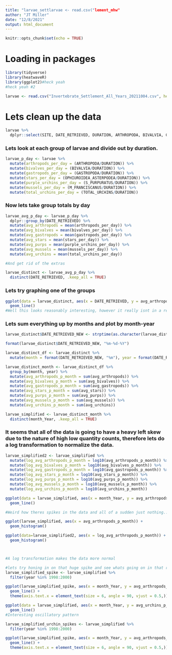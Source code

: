```yaml
---
title: "larvae_settlarvae <- read.csv("lement_mhw"
author: "JT Miller"
date: "12/8/2021"
output: html_document
---
```


```r
knitr::opts_chunk$set(echo = TRUE)
```

# Loading in packages
```r
library(tidyverse)
library(heatwaveR)
library(ggplot2)#heck yeah
#heck yeah #2

```

```r
larvae <- read.csv("Invertebrate_Settlement_All_Years_20211004.csv", header=T, sep = ",", na.strings="-99999")
```

# Lets clean up the data
```r
larvae %>% 
  dplyr::select(SITE, DATE_RETRIEVED, DURATION, ARTHROPODA, BIVALVIA, GASTROPODA, OPHIUROIDEA_ASTERPODEA, S_PURPURATUS, M_FRANCISCANUS, TOTAL_URCHINS)
```
### Lets look at each group of larvae and divide out by duration. 
```r
larvae_p_day <- larvae %>%
  mutate(arthropods_per_day = (ARTHROPODA/DURATION)) %>% 
  mutate(bivalves_per_day = (BIVALVIA/DURATION)) %>% 
  mutate(gastropods_per_day = (GASTROPODA/DURATION)) %>% 
  mutate(stars_per_day = (OPHIUROIDEA_ASTERPODEA/DURATION)) %>% 
  mutate(purple_urchins_per_day = (S_PURPURATUS/DURATION)) %>% 
  mutate(mussels_per_day = (M_FRANCISCANUS/DURATION)) %>% 
  mutate(total_urchins_per_day = (TOTAL_URCHINS/DURATION))
```

### Now lets take group totals by day 
```r
larvae_avg_p_day <- larvae_p_day %>% 
  dplyr::group_by(DATE_RETRIEVED) %>% 
  mutate(avg_arthropods = mean(arthropods_per_day)) %>% 
  mutate(avg_bivalves = mean(bivalves_per_day)) %>% 
  mutate(avg_gastropods = mean(gastropods_per_day)) %>% 
  mutate(avg_stars = mean(stars_per_day)) %>% 
  mutate(avg_purps = mean(purple_urchins_per_day)) %>% 
  mutate(avg_mussels = mean(mussels_per_day)) %>% 
  mutate(avg_urchins = mean(total_urchins_per_day))

#And get rid of the extras

larvae_distinct <- larvae_avg_p_day %>% 
  distinct(DATE_RETRIEVED, .keep_all = TRUE)
```

### Lets try graphing one of the groups
```r
ggplot(data = larvae_distinct, aes(x = DATE_RETRIEVED, y = avg_arthropods, group = 1)) +
  geom_line()
#Well this looks reasonably interesting, however it really isnt in a readable form. Lets try to condense the measurements 
```
### Lets sum everything up by months and plot by month-year
```r
larvae_distinct$DATE_RETRIEVED_NEW <- strptime(as.character(larvae_distinct$DATE_RETRIEVED), "%m/%d/%Y")

format(larvae_distinct$DATE_RETRIEVED_NEW, "%m-%d-%Y")

larvae_distinct_df <- larvae_distinct %>% 
  mutate(month = format(DATE_RETRIEVED_NEW, "%m"), year = format(DATE_RETRIEVED_NEW, "%Y"), month_Year = format(DATE_RETRIEVED_NEW, "%Y-%m")) 

larvae_distinct_month <- larvae_distinct_df %>% 
  group_by(month, year) %>% 
  mutate(avg_arthropods_p_month = sum(avg_arthropods)) %>% 
  mutate(avg_bivalves_p_month = sum(avg_bivalves)) %>% 
  mutate(avg_gastropods_p_month = sum(avg_gastropods)) %>% 
  mutate(avg_stars_p_month = sum(avg_stars)) %>% 
  mutate(avg_purps_p_month = sum(avg_purps)) %>% 
  mutate(avg_mussels_p_month = sum(avg_mussels)) %>% 
  mutate(avg_urchins_p_month = sum(avg_urchins))

larvae_simplified <- larvae_distinct_month %>% 
  distinct(month_Year, .keep_all = TRUE)
```

### It seems that all of the data is going to have a heavy left skew due to the nature of high low quantity counts, therefore lets do a log transformation to normalize the data. 
```r
larvae_simplified2 <- larvae_simplified %>% 
  mutate(log_avg_arthropods_p_month = log10(avg_arthropods_p_month)) %>% 
  mutate(log_avg_bivalves_p_month = log10(avg_bivalves_p_month)) %>% 
  mutate(log_avg_gastropods_p_month = log10(avg_gastropods_p_month)) %>% 
  mutate(log_avg_stars_p_month = log10(avg_stars_p_month)) %>% 
  mutate(log_avg_purps_p_month = log10(avg_purps_p_month)) %>% 
  mutate(log_avg_mussels_p_month = log10(avg_mussels_p_month)) %>% 
  mutate(log_avg_urchins_p_month = log10(avg_urchins_p_month))

```


```r
ggplot(data = larvae_simplified, aes(x = month_Year, y = avg_arthropods_p_month, group = 1)) +
  geom_line()

#Weird how theres spikes in the data and all of a sudden just nothing...

ggplot(larvae_simplified, aes(x = avg_arthropods_p_month)) +
  geom_histogram()

ggplot(data=larvae_simplified2, aes(x = log_avg_arthropods_p_month)) +
  geom_histogram()



#A log transformation makes the data more normal
```
```r
#lets try honing in on that huge spike and see whats going on in that region. 
larvae_simplified_spike <- larvae_simplified %>% 
  filter(year %in% 1998:2000)

ggplot(larvae_simplified_spike, aes(x = month_Year, y = avg_arthropods_p_month, group = 1)) +
  geom_line() + 
  theme(axis.text.x = element_text(size = 6, angle = 90, vjust = 0.5,))
```

```r
ggplot(data = larvae_simplified, aes(x = month_Year, y = avg_urchins_p_month, group = 1)) +
  geom_line()
#Interesting oscillatory pattern
```
```r
larvae_simplified_urchin_spikes <- larvae_simplified %>% 
  filter(year %in% 1998:2000)

ggplot(larvae_simplified_spike, aes(x = month_Year, y = avg_arthropods_p_month, group = 1)) +
  geom_line() + 
  theme(axis.text.x = element_text(size = 6, angle = 90, vjust = 0.5,))
```


